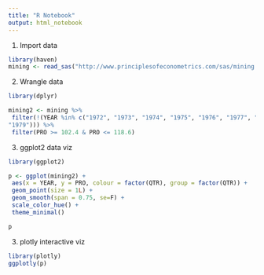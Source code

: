```yaml
---
title: "R Notebook"
output: html_notebook
---
```


1. Import data
```r
library(haven)
mining <- read_sas("http://www.principlesofeconometrics.com/sas/mining.sas7bdat", NULL)
```

2. Wrangle data
```r

library(dplyr)

mining2 <- mining %>%
 filter(!(YEAR %in% c("1972", "1973", "1974", "1975", "1976", "1977", "1978", 
"1979"))) %>%
 filter(PRO >= 102.4 & PRO <= 118.6)

```

3. ggplot2 data viz
```r

library(ggplot2)

p <- ggplot(mining2) +
 aes(x = YEAR, y = PRO, colour = factor(QTR), group = factor(QTR)) +
 geom_point(size = 1L) +
 geom_smooth(span = 0.75, se=F) +
 scale_color_hue() +
 theme_minimal()

p
```

3. plotly interactive viz
```r
library(plotly)
ggplotly(p)

```
